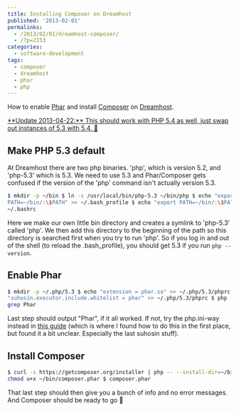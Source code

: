 ---
title: Installing Composer on Dreamhost
published: '2013-02-01'
permalinks:
  - /2013/02/01/dreamhost-composer/
  - /?p=2153
categories:
  - software-development
tags:
  - composer
  - dreamhost
  - phar
  - php
---

How to enable [Phar](http://php.net/manual/en/book.phar.php) and install [Composer](https://getcomposer.org/) on [Dreamhost](https://www.dreamhost.com/).

<ins dateTime="2013-04-22T22:54:14+00:00">
  **Update 2013-04-22:** This should work with PHP 5.4 as well, just swap out
  instances of 5.3 with 5.4. 🙂
</ins>

## Make PHP 5.3 default

At Dreamhost there are two php binaries. 'php', which is version 5.2, and 'php-5.3' which is 5.3. We need to use 5.3 and Phar/Composer gets confused if the version of the 'php' command isn't actually version 5.3.

```bash
$ mkdir -p ~/bin $ ln -s /usr/local/bin/php-5.3 ~/bin/php $ echo "export
PATH=~/bin/:\$PATH" >> ~/.bash_profile $ echo "export PATH=~/bin/:\$PATH" >>
~/.bashrc
```

Here we make our own little bin directory and creates a symlink to 'php-5.3' called 'php'. We then add this directory to the beginning of the path so this directory is searched first when you try to run 'php'. So if you log in and out of the shell (to reload the .bash_profile), you should get 5.3 if you run `php --version`.

## Enable Phar

```bash
$ mkdir -p ~/.php/5.3 $ echo "extension = phar.so" >> ~/.php/5.3/phprc $ echo
"suhosin.executor.include.whitelist = phar" >> ~/.php/5.3/phprc $ php -m |
grep Phar
```

Last step should output "Phar", if it all worked. If not, try the php.ini-way instead in [this guide](http://blog.tretyakov.im/post/36063947129/add-phar-to-dreamhost) (which is where I found how to do this in the first place, but found it a bit unclear. Especially the last suhosin stuff).

## Install Composer

```bash
$ curl -s https://getcomposer.org/installer | php -- --install-dir=~/bin $
chmod u+x ~/bin/composer.phar $ composer.phar
```

That last step should then give you a bunch of info and no error messages. And Composer should be ready to go 🙂
